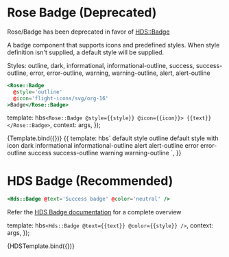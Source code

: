 
<Meta title="Rose/Badge" component="Badge" />

# Rose Badge (Deprecated)

Rose/Badge has been deprecated in favor of [HDS::Badge](https://design-system-components-hashicorp.vercel.app/components/badge)

A badge component that supports icons and predefined styles.
When style definition isn't supplied, a default style will be supplied.

Styles: outline, dark, informational, informational-outline, success, success-outline, error, error-outline, warning, warning-outline, alert, alert-outline

```handlebars
<Rose::Badge
  @style='outline'
  @icon='flight-icons/svg/org-16'
>Badge</Rose::Badge>
```

  template: hbs`<Rose::Badge
      @style={{style}}
      @icon={{icon}}>
      {{text}}
      </Rose::Badge>`,
  context: args,
});

<Preview>
  <Story
    name="Test"
    args={{
      text: 'Badge',
      style: 'none',
      icon: 'flight-icons/svg/org-16',
    }}
    argTypes={{
      style: {
        control: 'select',
        options: [
          'none',
          'outline',
          'dark',
          'informational',
          'informational-outline',
          'success',
          'success-outline',
          'alert',
          'alert-outline',
          'error',
          'error-outline',
          'warning',
          'warning-outline',
        ],
      },
    }}
  >
    {Template.bind({})}
  </Story>
</Preview>

<Preview>
  <Story name="Style legend">
    {{
      template: hbs`
    <Rose::Badge>default style</Rose::Badge>
    <Rose::Badge @style="outline">outline</Rose::Badge>
    <Rose::Badge @icon="flight-icons/svg/org-16">default style with icon</Rose::Badge>
    <Rose::Badge @style="dark">dark</Rose::Badge>
    <Rose::Badge @style="informational">informational</Rose::Badge>
    <Rose::Badge @style="informational-outline">informational-outline</Rose::Badge>
    <Rose::Badge @style="alert">alert</Rose::Badge>
    <Rose::Badge @style="alert-outline">alert-outline</Rose::Badge>
    <Rose::Badge @style="error">error</Rose::Badge>
    <Rose::Badge @style="error-outline">error-outline</Rose::Badge>
    <Rose::Badge @style="success">success</Rose::Badge>
    <Rose::Badge @style="success-outline">success-outline</Rose::Badge>
    <Rose::Badge @style="warning">warning</Rose::Badge>
    <Rose::Badge @style="warning-outline">warning-outline</Rose::Badge>
    `,
    }}
  </Story>
</Preview>

# HDS Badge (Recommended)

```handlebars
<Hds::Badge @text='Success badge' @color='neutral' />
```

Refer the [HDS Badge documentation](https://design-system-components-hashicorp.vercel.app/components/badge) for a complete overview

  template: hbs`<Hds::Badge @text={{text}}
      @color={{style}}
      />`,
  context: args,
});

<Preview>
  <Story
    name="Hds Badge"
    args={{
      text: 'Badge',
    }}
    argTypes={{
      style: {
        control: 'select',
        options: ['success', 'warning', 'critical', 'highlight'],
      },
    }}
  >
    {HDSTemplate.bind({})}
  </Story>
</Preview>
